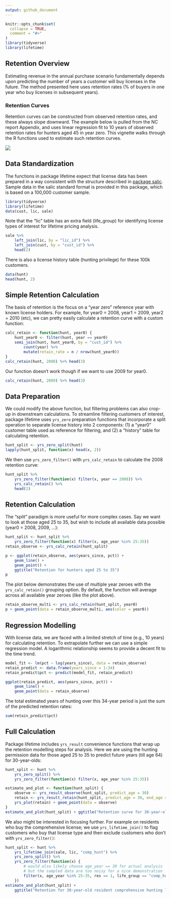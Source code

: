 ```yaml
---
output: github_document
---
```

<!-- retention.md is generated from retention.Rmd. Please edit that file -->

```r
knitr::opts_chunk$set(
  collapse = TRUE,
  comment = "#>"
)
library(tidyverse)
library(lifetime)
```

## Retention Overview

Estimating revenue in the annual purchase scenario fundamentally depends upon predicting the number of years a customer will buy licenses in the future. The method presented here uses retention rates (% of buyers in one year who buy licenses in subsequent years). 

### Retention Curves

Retention curves can be constructed from observed retention rates, and these always slope downward. The example below is pulled from the NC report Appendix, and uses linear regression fit to 10 years of observed retention rates for hunters aged 45 in year zero. This vignette walks through the R functions used to estimate such retention curves.

![](figures/appendix-retention.png)

## Data Standardization

The functions in package lifetime expect that license data has been prepared in a way consistent with the structure described in [package salic](https://southwick-associates.github.io/salic/articles/salic.html). Sample data in the salic standard format is provided in this package, which is based on a 100,000 customer sample.

```r
library(tidyverse)
library(lifetime)
data(cust, lic, sale)
```

Note that the "lic" table has an extra field (life_group) for identifying license types of interest for lifetime pricing analysis.

```r
sale %>%
    left_join(lic, by = "lic_id") %>% 
    left_join(cust, by = "cust_id") %>%
    head(2)
```

There is also a license history table (hunting privilege) for these 100k customers.

```r
data(hunt)
head(hunt, 2)
```

## Simple Retention Calculation

The basis of retention is the focus on a "year zero" reference year with known license holders. For example, for year0 = 2008, year1 = 2009, year2 = 2010 (etc), we can pretty easily calculate a retention curve with a custom function:

```r
calc_retain <- function(hunt, year0) {
    hunt_year0 <- filter(hunt, year == year0)
    semi_join(hunt, hunt_year0, by = "cust_id") %>% 
        count(year) %>%
        mutate(retain_rate = n / nrow(hunt_year0))
}
calc_retain(hunt, 2008) %>% head(3)
```

Our function doesn't work though if we want to use 2009 for year0. 

```r
calc_retain(hunt, 2009) %>% head(3)
```

## Data Preparation

We could modify the above function, but filtering problems can also crop-up in downstream calculations. To streamline filtering customers of interest, package lifetime uses `yrs_zero` preparation functions that incorporate a split operation to separate license history into 2 components: (1) a "year0" customer table used as reference for filtering, and (2) a "history" table for calculating retention.

```r
hunt_split <- yrs_zero_split(hunt)
lapply(hunt_split, function(x) head(x, 2))
```

We then use `yrs_zero_filter()` with `yrs_calc_retain` to calculate the 2008 retention curve:

```r
hunt_split %>%
    yrs_zero_filter(function(x) filter(x, year == 2008)) %>%
    yrs_calc_retain() %>% 
    head(2)
```

## Retention Calculation

The "split" paradigm is more useful for more complex cases. Say we want to look at those aged 25 to 35, but wish to include all available data possible (year0 = 2008, 2009, ...):

```r
hunt_split <- hunt_split %>% 
    yrs_zero_filter(function(x) filter(x, age_year %in% 25:35))
retain_observe <- yrs_calc_retain(hunt_split)

p <- ggplot(retain_observe, aes(years_since, pct)) + 
    geom_line() +
    geom_point() +
    ggtitle("Retention for hunters aged 25 to 35")
p
```

The plot below demonstrates the use of multiple year zeroes with the `yrs_calc_retain()` grouping option. By default, the function will average across all available year zeroes (like the plot above).

```r
retain_observe_multi <- yrs_calc_retain(hunt_split, year0)
p + geom_point(data = retain_observe_multi, aes(color = year0))
```

## Regression Modelling

With license data, we are faced with a limited stretch of time (e.g., 10 years) for calculating retention. To extrapolate further we can use a simple regression model. A logarithmic relationship seems to provide a decent fit to the time trend.

```r
model_fit <- lm(pct ~ log(years_since), data = retain_observe)
retain_predict <- data.frame(years_since = 1:34)
retain_predict$pct <- predict(model_fit, retain_predict)

ggplot(retain_predict, aes(years_since, pct)) + 
    geom_line() +
    geom_point(data = retain_observe)
```

The total estimated years of hunting over this 34-year period is just the sum of the predicted retention rates:

```r
sum(retain_predict$pct)
```

## Full Calculation

Package lifetime includes `yrs_result` convenience functions that wrap up the retention modelling steps for analysis. Here we are using the hunting permission data for those aged 25 to 35 to predict future years (till age 64) for 30-year-olds:

```r
hunt_split <- hunt %>%
    yrs_zero_split() %>%
    yrs_zero_filter(function(x) filter(x, age_year %in% 25:35))

estimate_and_plot <- function(hunt_split) {
    observe <- yrs_result_observe(hunt_split, predict_age = 30)
    retain <- yrs_result_retain(hunt_split, predict_age = 30, end_age = 64)
    yrs_plot(retain) + geom_point(data = observe)
}
estimate_and_plot(hunt_split) + ggtitle("Retention curve for 30-year-old hunters")
```

We also might be interested in focusing further. For example on residents who buy the comprehensive license; we use `yrs_lifetime_join()` to flag customers who buy that license type and then exclude customers who don't with `yrs_zero_filter()`:

```r
hunt_split <- hunt %>%
    yrs_lifetime_join(sale, lic, "comp_hunt") %>%
    yrs_zero_split() %>%
    yrs_zero_filter(function(x) {
        # would also likely choose age_year == 30 for actual analysis
        # but the sampled data are too noisy for a nice demonstration
        filter(x, age_year %in% 25:35, res == 1, life_group == "comp_hunt")
    })
estimate_and_plot(hunt_split) +
    ggtitle("Retention for 30-year-old resident comprehensive hunting license buyers")
```
